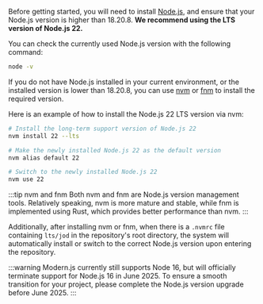 Before getting started, you will need to install [Node.js](https://nodejs.org/), and ensure that your Node.js version is higher than 18.20.8. **We recommend using the LTS version of Node.js 22.**

You can check the currently used Node.js version with the following command:

```bash
node -v
```

If you do not have Node.js installed in your current environment, or the installed version is lower than 18.20.8, you can use [nvm](https://github.com/nvm-sh/nvm) or [fnm](https://github.com/Schniz/fnm) to install the required version.

Here is an example of how to install the Node.js 22 LTS version via nvm:

```bash
# Install the long-term support version of Node.js 22
nvm install 22 --lts

# Make the newly installed Node.js 22 as the default version
nvm alias default 22

# Switch to the newly installed Node.js 22
nvm use 22
```

:::tip nvm and fnm
Both nvm and fnm are Node.js version management tools. Relatively speaking, nvm is more mature and stable, while fnm is implemented using Rust, which provides better performance than nvm.
:::

Additionally, after installing nvm or fnm, when there is a `.nvmrc` file containing `lts/jod` in the repository's root directory, the system will automatically install or switch to the correct Node.js version upon entering the repository.

:::warning
Modern.js currently still supports Node 16, but will officially terminate support for Node.js 16 in June 2025. To ensure a smooth transition for your project, please complete the Node.js version upgrade before June 2025.
:::
